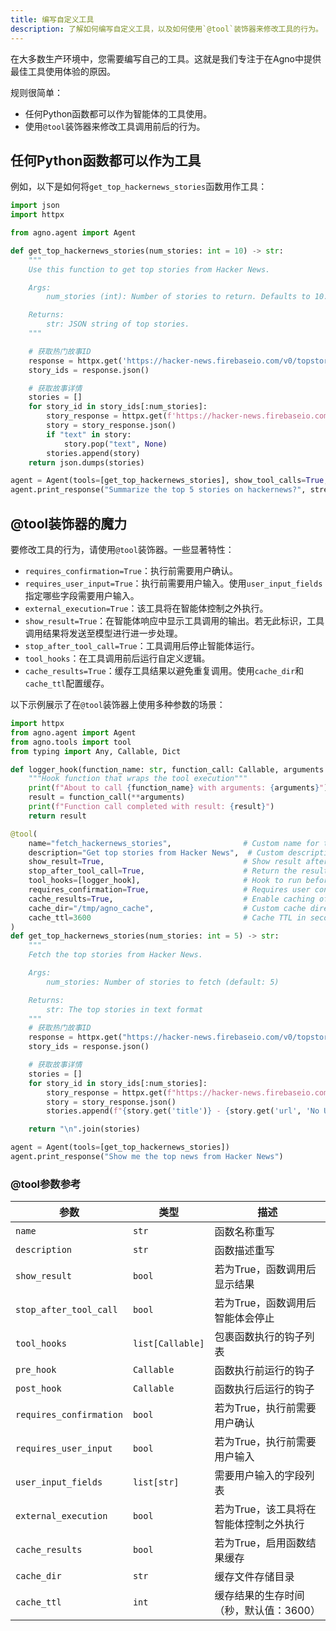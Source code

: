```yaml
---
title: 编写自定义工具
description: 了解如何编写自定义工具，以及如何使用`@tool`装饰器来修改工具的行为。
---
```

在大多数生产环境中，您需要编写自己的工具。这就是我们专注于在Agno中提供最佳工具使用体验的原因。

规则很简单：

- 任何Python函数都可以作为智能体的工具使用。
- 使用`@tool`装饰器来修改工具调用前后的行为。

## 任何Python函数都可以作为工具

例如，以下是如何将`get_top_hackernews_stories`函数用作工具：

```python hn_agent.py
import json
import httpx

from agno.agent import Agent

def get_top_hackernews_stories(num_stories: int = 10) -> str:
    """
    Use this function to get top stories from Hacker News.

    Args:
        num_stories (int): Number of stories to return. Defaults to 10.

    Returns:
        str: JSON string of top stories.
    """

    # 获取热门故事ID
    response = httpx.get('https://hacker-news.firebaseio.com/v0/topstories.json')
    story_ids = response.json()

    # 获取故事详情
    stories = []
    for story_id in story_ids[:num_stories]:
        story_response = httpx.get(f'https://hacker-news.firebaseio.com/v0/item/{story_id}.json')
        story = story_response.json()
        if "text" in story:
            story.pop("text", None)
        stories.append(story)
    return json.dumps(stories)

agent = Agent(tools=[get_top_hackernews_stories], show_tool_calls=True, markdown=True)
agent.print_response("Summarize the top 5 stories on hackernews?", stream=True)
```

## @tool装饰器的魔力

要修改工具的行为，请使用`@tool`装饰器。一些显著特性：

- `requires_confirmation=True`：执行前需要用户确认。
- `requires_user_input=True`：执行前需要用户输入。使用`user_input_fields`指定哪些字段需要用户输入。
- `external_execution=True`：该工具将在智能体控制之外执行。
- `show_result=True`：在智能体响应中显示工具调用的输出。若无此标识，工具调用结果将发送至模型进行进一步处理。
- `stop_after_tool_call=True`：工具调用后停止智能体运行。
- `tool_hooks`：在工具调用前后运行自定义逻辑。
- `cache_results=True`：缓存工具结果以避免重复调用。使用`cache_dir`和`cache_ttl`配置缓存。

以下示例展示了在`@tool`装饰器上使用多种参数的场景：

```python advanced_tool.py
import httpx
from agno.agent import Agent
from agno.tools import tool
from typing import Any, Callable, Dict

def logger_hook(function_name: str, function_call: Callable, arguments: Dict[str, Any]):
    """Hook function that wraps the tool execution"""
    print(f"About to call {function_name} with arguments: {arguments}")
    result = function_call(**arguments)
    print(f"Function call completed with result: {result}")
    return result

@tool(
    name="fetch_hackernews_stories",                # Custom name for the tool (otherwise the function name is used)
    description="Get top stories from Hacker News",  # Custom description (otherwise the function docstring is used)
    show_result=True,                               # Show result after function call
    stop_after_tool_call=True,                      # Return the result immediately after the tool call and stop the agent
    tool_hooks=[logger_hook],                       # Hook to run before and after execution
    requires_confirmation=True,                     # Requires user confirmation before execution
    cache_results=True,                             # Enable caching of results
    cache_dir="/tmp/agno_cache",                    # Custom cache directory
    cache_ttl=3600                                  # Cache TTL in seconds (1 hour)
)
def get_top_hackernews_stories(num_stories: int = 5) -> str:
    """
    Fetch the top stories from Hacker News.

    Args:
        num_stories: Number of stories to fetch (default: 5)

    Returns:
        str: The top stories in text format
    """
    # 获取热门故事ID
    response = httpx.get("https://hacker-news.firebaseio.com/v0/topstories.json")
    story_ids = response.json()

    # 获取故事详情
    stories = []
    for story_id in story_ids[:num_stories]:
        story_response = httpx.get(f"https://hacker-news.firebaseio.com/v0/item/{story_id}.json")
        story = story_response.json()
        stories.append(f"{story.get('title')} - {story.get('url', 'No URL')}")

    return "\n".join(stories)

agent = Agent(tools=[get_top_hackernews_stories])
agent.print_response("Show me the top news from Hacker News")
```

### @tool参数参考

| 参数 | 类型 | 描述 |
|-----------|------|-------------|
| `name` | `str` | 函数名称重写 |
| `description` | `str` | 函数描述重写 |
| `show_result` | `bool` | 若为True，函数调用后显示结果 |
| `stop_after_tool_call` | `bool` | 若为True，函数调用后智能体会停止 |
| `tool_hooks` | `list[Callable]` | 包裹函数执行的钩子列表 |
| `pre_hook` | `Callable` | 函数执行前运行的钩子 |
| `post_hook` | `Callable` | 函数执行后运行的钩子 |
| `requires_confirmation` | `bool` | 若为True，执行前需要用户确认 |
| `requires_user_input` | `bool` | 若为True，执行前需要用户输入 |
| `user_input_fields` | `list[str]` | 需要用户输入的字段列表 |
| `external_execution` | `bool` | 若为True，该工具将在智能体控制之外执行 |
| `cache_results` | `bool` | 若为True，启用函数结果缓存 |
| `cache_dir` | `str` | 缓存文件存储目录 |
| `cache_ttl` | `int` | 缓存结果的生存时间（秒，默认值：3600） |